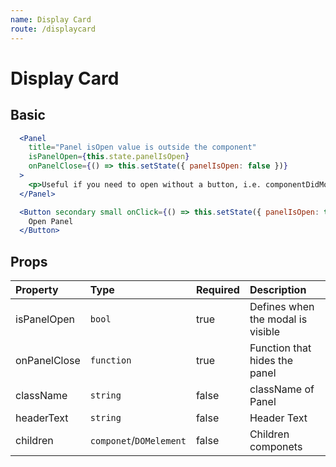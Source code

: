 ```yaml
---
name: Display Card
route: /displaycard
---
```


# Display Card



## Basic
<DisplayCardContainer/>


```jsx
  <Panel
    title="Panel isOpen value is outside the component"
    isPanelOpen={this.state.panelIsOpen}
    onPanelClose={() => this.setState({ panelIsOpen: false })}
  >
    <p>Useful if you need to open without a button, i.e. componentDidMount</p>
  </Panel>

  <Button secondary small onClick={() => this.setState({ panelIsOpen: true })}>
    Open Panel
  </Button>
```

## Props

| Property     | Type                    | Required | Description                       |
| :-------     | :---                    | :------- | :----------                       |
| isPanelOpen  | `bool`                  | true     | Defines when the modal is visible |
| onPanelClose | `function`              | true     | Function that hides the panel     |
| className    | `string`                | false    | className of Panel                |
| headerText   | `string`                | false    | Header Text                       |
| children     | `componet`/`DOMelement` | false    | Children componets                |
